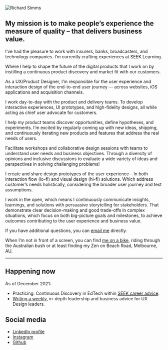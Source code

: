 <Seo
  title="About"
  description="I’m Richard Simms a user experience designer,I increase confidence in assumptions to create better experiences to make amazing digital products."
/>


![Richard Simms](../assets/richard.webp)


## My mission is to make <Fragment><RoughNotation type="underline" show={true}  strokeWidth={2}>people’s experience</RoughNotation></Fragment> the measure of quality – that delivers business value.



I’ve had the pleasure to work with insurers, banks, broadcasters, and technology companies. I’m currently crafting experiences at SEEK Learning. 

Where I help to shape the future of the digital products that I work on by instilling a continuous product discovery and market fit with our customers. 

As a UX/Product Designer, I’m responsible for the user experience and interaction design of the end-to-end user journey — across websites, iOS applications and acquisition channels. 

I work day-to-day with the product and delivery teams. To develop interactive experiences, UI prototypes, and high-fidelity designs, all while acting as chief user advocate for customers. 

I help my product teams discover opportunities, define hypotheses, and experiments. I’m excited by regularly coming up with new ideas, shipping, and continuously iterating new products and features that address the real needs of users.

Facilitate workshops and collaborative design sessions with teams to understand user needs and business objectives. Through a diversity of opinions and inclusive discussions to evaluate a wide variety of ideas and perspectives in solving challenging problems!

I create and share design prototypes of the user experience – In both interaction flow (lo-fi) and visual design (hi-fi) solutions. Which address customer’s needs holistically, considering the broader user journey and test assumptions.

I work in the open, which means I continuously communicate insights, learnings, and solutions with persuasive storytelling for stakeholders. That demonstrate clear decision-making and good trade-offs in complex situations, which focus on both big-picture goals and milestones, to achieve outcomes contributing to the user experience and business value.

If you have additional questions, you can <a href="mailto:&#x72;&#x69;&#x63;&#x68;&#x61;&#x72;&#x64;@&#x72;&#x73;&#x69;&#x6d;&#x6d;&#x73;.&#x63;&#x6f;&#x6d;">email me</a> directly.

When I’m not in front of a screen, you can find [me on a bike](https://www.strava.com/athletes/12283677), riding through the Australian bush or at least finding my Zen on Beach Road, Melbourne, AU.

----
## Happening now

As of December 2021:
- Practicing: Continuous Discovery in EdTech within [SEEK career advice](https://www.seek.com.au/career-advice/).
- [Writing a weekly](https://uxmba.substack.com), in-depth leadership and business advice for UX Design leaders. 

## Social media

- [LinkedIn profile](https://www.linkedin.com/in/richardsimms)
- [Instagram](https://www.instagram.com/richardsimms)
- [Github](https://github.com/richardsimms/)